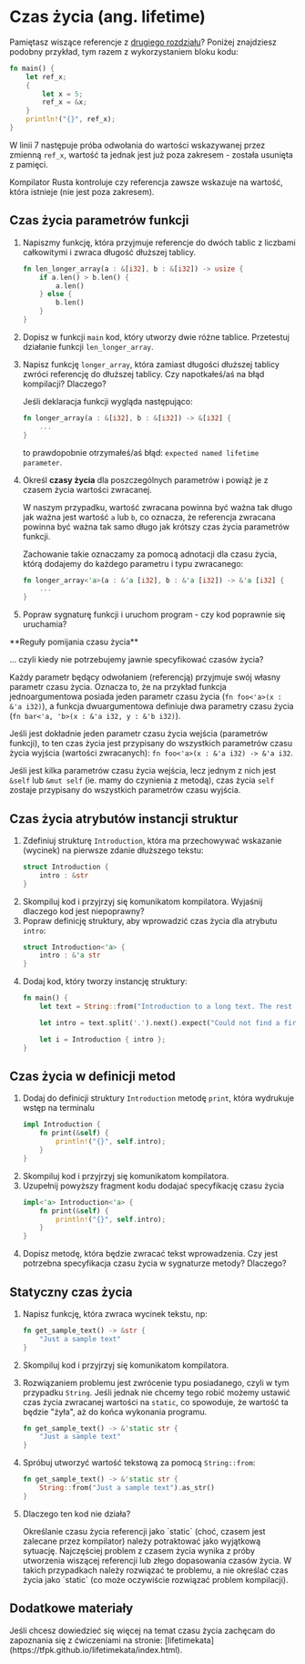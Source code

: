 
# Czas życia (ang. lifetime)

Pamiętasz wiszące referencje z  [drugiego rozdziału](/topics/02-ownership/03-borrow/#praca-z-referencjami)? Poniżej znajdziesz podobny przykład, tym razem z wykorzystaniem bloku kodu:
```rust copy showLineNumbers {7}
fn main() {
    let ref_x;
    {
        let x = 5;
        ref_x = &x;
    }
    println!("{}", ref_x);
}
```
W linii 7 następuje próba odwołania do wartości wskazywanej przez zmienną `ref_x`, wartość ta jednak jest już poza zakresem - została usunięta z pamięci.

<Callout type="info">
Kompilator Rusta kontroluje czy referencja zawsze wskazuje na wartość, która istnieje (nie jest poza zakresem).
</Callout>


## Czas życia parametrów funkcji

1. Napiszmy funkcję, która przyjmuje referencje do dwóch tablic z liczbami całkowitymi i zwraca długość dłuższej tablicy.
    ```rust copy
    fn len_longer_array(a : &[i32], b : &[i32]) -> usize {
        if a.len() > b.len() {
            a.len()
        } else {
            b.len()
        }
    }
    ```
1. Dopisz w funkcji `main` kod, który utworzy dwie różne tablice. Przetestuj działanie funkcji `len_longer_array`.
1. Napisz funkcję `longer_array`, która zamiast długości dłuższej tablicy zwróci referencję do dłuższej tablicy. Czy napotkałeś/aś na błąd kompilacji? Dlaczego?
  
    Jeśli deklaracja funkcji wygląda następująco: 
    ```rust 
    fn longer_array(a : &[i32], b : &[i32]) -> &[i32] {
        ...
    }
    ```
    to prawdopobnie otrzymałeś/aś błąd: `expected named lifetime parameter`.
1. Określ **czasy życia** dla poszczególnych parametrów i powiąż je z czasem życia wartości zwracanej. 

    W naszym przypadku, wartość zwracana powinna być ważna tak długo jak ważna jest wartość `a` lub `b`, co oznacza, że referencja zwracana powinna być ważna tak samo długo jak krótszy czas życia parametrów funkcji. 

    Zachowanie takie oznaczamy za pomocą adnotacji dla czasu życia, którą dodajemy do każdego parametru i typu zwracanego:

    ```rust
    fn longer_array<'a>(a : &'a [i32], b : &'a [i32]) -> &'a [i32] {
        ...
    }
    ```
1. Popraw sygnaturę funkcji i uruchom program - czy kod poprawnie się uruchamia? 

<Callout type="info">
**Reguły pomijania czasu życia** 

... czyli kiedy nie potrzebujemy jawnie specyfikować czasów życia?

Każdy parametr będący odwołaniem (referencją) przyjmuje swój własny parametr czasu życia. Oznacza to, że na przykład  funkcja jednoargumentowa posiada jeden parametr czasu życia (`fn foo<'a>(x : &'a i32)`), a funkcja dwuargumentowa definiuje dwa parametry czasu życia (`fn bar<'a, 'b>(x : &'a i32, y : &'b i32)`).

Jeśli jest dokładnie jeden parametr czasu życia wejścia (parametrów funkcji), to ten czas życia jest przypisany do wszystkich parametrów czasu życia wyjścia (wartości zwracanych): `fn foo<'a>(x : &'a i32) -> &'a i32`.

Jeśli jest kilka parametrów czasu życia wejścia, lecz jednym z nich jest `&self` lub `&mut self` (ie. mamy do czynienia z metodą), czas życia `self` zostaje przypisany do wszystkich parametrów czasu wyjścia.

</Callout>


## Czas życia atrybutów instancji struktur

1. Zdefiniuj strukturę `Introduction`, która ma przechowywać wskazanie (wycinek) na pierwsze zdanie dłuższego tekstu:
    ```rust
    struct Introduction {
        intro : &str
    }
    ```
1. Skompiluj kod i przyjrzyj się komunikatom kompilatora. Wyjaśnij dlaczego kod jest niepoprawny?
1. Popraw definicję struktury, aby wprowadzić czas życia dla atrybutu `intro`:
    ```rust
    struct Introduction<'a> {
        intro : &'a str
    }
    ```
1. Dodaj kod, który tworzy instancję struktury:
    ```rust
    fn main() {
        let text = String::from("Introduction to a long text. The rest of long text with many sentences.");

        let intro = text.split('.').next().expect("Could not find a first sentence.");

        let i = Introduction { intro };
    }
    ```


## Czas życia w definicji metod

1. Dodaj do definicji struktury `Introduction` metodę `print`, która wydrukuje wstęp na terminalu
    ```rust
    impl Introduction {
        fn print(&self) {
            println!("{}", self.intro);
        }
    }
    ```
1. Skompiluj kod i przyjrzyj się komunikatom kompilatora. 
1. Uzupełnij powyższy fragment kodu dodajać specyfikację czasu życia
    ```rust
    impl<'a> Introduction<'a> {
        fn print(&self) {
            println!("{}", self.intro);
        }
    }
    ```
1. Dopisz metodę, która będzie zwracać tekst wprowadzenia. Czy jest potrzebna specyfikacja czasu życia w sygnaturze metody? Dlaczego?


## Statyczny czas życia

1. Napisz funkcję, która zwraca wycinek tekstu, np:
    ```rust
    fn get_sample_text() -> &str {
        "Just a sample text"
    }
    ```
1. Skompiluj kod i przyjrzyj się komunikatom kompilatora. 
1. Rozwiązaniem problemu jest zwrócenie typu posiadanego, czyli w tym przypadku `String`. Jeśli jednak nie chcemy tego robić możemy ustawić czas życia zwracanej wartości na `static`, co spowoduje, że wartość ta będzie "żyła", aż do końca wykonania programu.
    ```rust
    fn get_sample_text() -> &'static str {
        "Just a sample text"
    }
    ```
1. Spróbuj utworzyć wartość tekstową za pomocą `String::from`:
    ```rust
    fn get_sample_text() -> &'static str {
        String::from("Just a sample text").as_str()
    }
    ```
1. Dlaczego ten kod nie działa?

    <Callout type="info">
    Określanie czasu życia referencji jako `static` (choć, czasem jest zalecane przez kompilator) należy potraktować jako wyjątkową sytuację. Najczęściej problem z czasem życia wynika z próby utworzenia wiszącej referencji lub złego dopasowania czasów życia. W takich przypadkach należy rozwiązać te problemu, a nie określać czas życia jako `static` (co może oczywiście rozwiązać problem kompilacji).         
    </Callout>

## Dodatkowe materiały

<Callout type="info">
Jeśli chcesz dowiedzieć się więcej na temat czasu życia zachęcam do zapoznania się z ćwiczeniami na stronie: [lifetimekata](https://tfpk.github.io/lifetimekata/index.html).
</Callout>